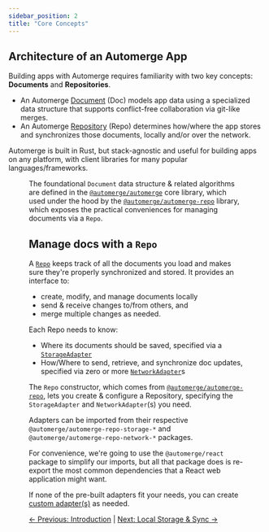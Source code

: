 ```yaml
---
sidebar_position: 2
title: "Core Concepts"
---
```




## Architecture of an Automerge App

Building apps with Automerge requires familiarity with two key concepts: **Documents** and **Repositories**.

- An Automerge [Document](/docs/concepts/#documents) (Doc) models app data using a specialized data structure that supports conflict-free collaboration via git-like merges.
- An Automerge [Repository](/docs/concepts/#repositories) (Repo) determines how/where the app stores and synchronizes those documents, locally and/or over the network.

Automerge is built in Rust, but stack-agnostic and useful for building apps on any platform, with client libraries for many popular languages/frameworks.

<a href="https://www.youtube.com/watch?v=Mr0a5KyD6BU" title='Watch "New algorithms for collaborative text editing" by Martin Kleppmann (Strange Loop 2023) on YouTube'>

<Figure
  src={architecture}
  alt="Diagram of automerge project components, including automerge and automerge-repo"
  caption='Automerge system diagram from  "New algorithms for collaborative text editing" by Martin Kleppmann (Strange Loop 2023)'
/>

</a>

The foundational `Document` data structure & related algorithms are defined in the [`@automerge/automerge`](https://github.com/automerge/automerge) core library, which used under the hood by the [`@automerge/automerge-repo`](https://github.com/automerge/automerge-repo) library, which exposes the practical conveniences for managing documents via a `Repo`.

## Manage docs with a `Repo`

A [`Repo`](/docs/repositories/) keeps track of all the documents you load and makes sure they're properly synchronized and stored. It provides an interface to:

- create, modify, and manage documents locally
- send & receive changes to/from others, and
- merge multiple changes as needed.

Each Repo needs to know:

- Where its documents should be saved, specified via a [`StorageAdapter`](/docs/repositories/storage/)
- How/Where to send, retrieve, and synchronize doc updates, specified via zero or more [`NetworkAdapter`](/docs/repositories/networking/)s

The `Repo` constructor, which comes from [`@automerge/automerge-repo`](https://github.com/automerge/automerge-repo), lets you create & configure a Repository, specifying the `StorageAdapter` and `NetworkAdapter`(s) you need.

Adapters can be imported from their respective `@automerge/automerge-repo-storage-*` and `@automerge/automerge-repo-network-*` packages.

For convenience, we're going to use the `@automerge/react` package to simplify our imports, but all that package does is re-export the most common dependencies that a React web application might want.

<Admonition type='info' title="Roll your own adapter">

If none of the pre-built adapters fit your needs, you can create [custom adapter(s)](/docs/repositories/storage/#roll-your-own) as needed.

</Admonition>

[← Previous: Introduction](/docs/quickstart/intro) | [Next: Local Storage & Sync →](/docs/quickstart/local-sync)

